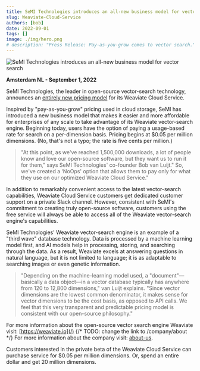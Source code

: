 ```yaml
---
title: SeMI Technologies introduces an all-new business model for vector search
slug: Weaviate-Cloud-Service
authors: [bob] 
date: 2022-09-01
tags: []
image: ./img/hero.png
# description: "Press Release: Pay-as-you-grow comes to vector search."
---
```

![SeMI Technologies introduces an all-new business model for vector search](./img/hero.png)

**Amsterdam NL - September 1, 2022**
 
SeMI Technologies, the leader in open-source vector-search technology, announces an [entirely new pricing model](/pricing) for its Weaviate Cloud Service.

<!-- truncate -->

Inspired by "pay-as-you-grow" pricing used in cloud storage, SeMI has introduced a new business model that makes it easier and more affordable for enterprises of any scale to take advantage of its Weaviate vector-search engine. Beginning today, users have the option of paying a usage-based rate for search on a per-dimension basis. Pricing begins at $0.05 per million dimensions. (No, that's not a typo; the rate is five cents per million.)

> "At this point, as we've reached 1,500,000 downloads, a lot of people know and love our open-source software, but they want us to run it for them," says SeMI Technologies' co-founder Bob van Luijt." So, we've created a ‘NoOps' option that allows them to pay only for what they use on our optimized Weaviate Cloud Service."
 
In addition to remarkably convenient access to the latest vector-search capabilities, Weaviate Cloud Service customers get dedicated customer support on a private Slack channel. However, consistent with SeMI's commitment to creating truly open-source software, customers using the free service will always be able to access all of the Weaviate vector-search engine's capabilities.
 
SeMI Technologies' Weaviate vector-search engine is an example of a "third wave" database technology. Data is processed by a machine learning model first, and AI models help in processing, storing, and searching through the data. As a result, Weaviate excels at answering questions in natural language, but it is not limited to language; it is as adaptable to searching images or even genetic information.  
 
> "Depending on the machine-learning model used, a "document"—basically a data object—in a vector database typically has anywhere from 120 to 12,800 dimensions," van Luijt explains. "Since vector dimensions are the lowest common denominator, it makes sense for vector dimensions to be the cost basis, as opposed to API calls. We feel that this very transparent and predictable pricing model is consistent with our open-source philosophy."

For more information about the open-source vector search engine Weaviate visit: [https://weaviate.io](/)
{/* TODO: change the link to /company/about */}
For more information about the company visit: [about-us](/company/about-us).
 
Customers interested in the private beta of the Weaviate Cloud Service can purchase service for $0.05 per million dimensions. Or, spend an entire dollar and get 20 million dimensions.
